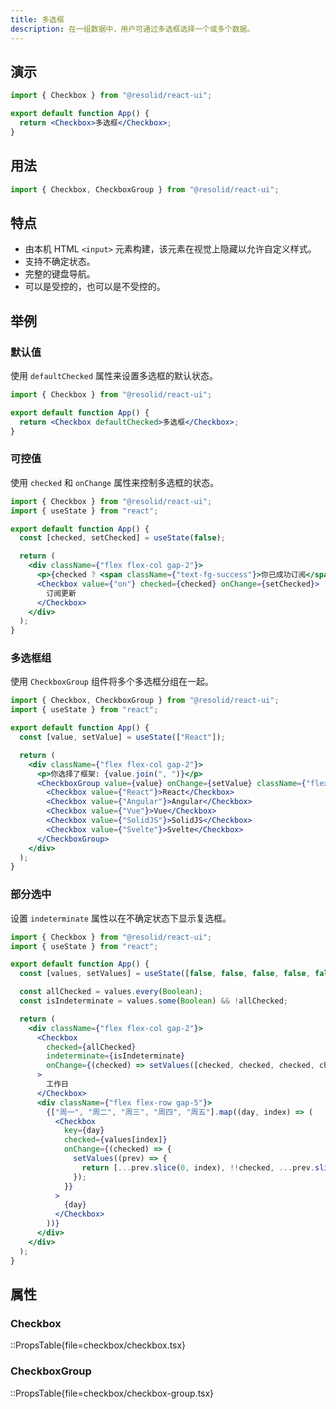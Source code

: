 ```yaml
---
title: 多选框
description: 在一组数据中，用户可通过多选框选择一个或多个数据。
---
```


## 演示

```jsx demo online=Checkbox componentProps=checkbox/checkbox.tsx|size,disabled,readOnly,invalid
import { Checkbox } from "@resolid/react-ui";

export default function App() {
  return <Checkbox>多选框</Checkbox>;
}
```

## 用法

```js
import { Checkbox, CheckboxGroup } from "@resolid/react-ui";
```

## 特点

- 由本机 HTML `<input>` 元素构建，该元素在视觉上隐藏以允许自定义样式。
- 支持不确定状态。
- 完整的键盘导航。
- 可以是受控的，也可以是不受控的。

## 举例

### 默认值

使用 `defaultChecked` 属性来设置多选框的默认状态。

```jsx demo
import { Checkbox } from "@resolid/react-ui";

export default function App() {
  return <Checkbox defaultChecked>多选框</Checkbox>;
}
```

### 可控值

使用 `checked` 和 `onChange` 属性来控制多选框的状态。

```jsx demo
import { Checkbox } from "@resolid/react-ui";
import { useState } from "react";

export default function App() {
  const [checked, setChecked] = useState(false);

  return (
    <div className={"flex flex-col gap-2"}>
      <p>{checked ? <span className={"text-fg-success"}>你已成功订阅</span> : "你取消了订阅"}</p>
      <Checkbox value={"on"} checked={checked} onChange={setChecked}>
        订阅更新
      </Checkbox>
    </div>
  );
}
```

### 多选框组

使用 `CheckboxGroup` 组件将多个多选框分组在一起。

```jsx demo
import { Checkbox, CheckboxGroup } from "@resolid/react-ui";
import { useState } from "react";

export default function App() {
  const [value, setValue] = useState(["React"]);

  return (
    <div className={"flex flex-col gap-2"}>
      <p>你选择了框架: {value.join(", ")}</p>
      <CheckboxGroup value={value} onChange={setValue} className={"flex flex-row gap-5"}>
        <Checkbox value={"React"}>React</Checkbox>
        <Checkbox value={"Angular"}>Angular</Checkbox>
        <Checkbox value={"Vue"}>Vue</Checkbox>
        <Checkbox value={"SolidJS"}>SolidJS</Checkbox>
        <Checkbox value={"Svelte"}>Svelte</Checkbox>
      </CheckboxGroup>
    </div>
  );
}
```

### 部分选中

设置 `indeterminate` 属性以在不确定状态下显示复选框。

```jsx demo
import { Checkbox } from "@resolid/react-ui";
import { useState } from "react";

export default function App() {
  const [values, setValues] = useState([false, false, false, false, false]);

  const allChecked = values.every(Boolean);
  const isIndeterminate = values.some(Boolean) && !allChecked;

  return (
    <div className={"flex flex-col gap-2"}>
      <Checkbox
        checked={allChecked}
        indeterminate={isIndeterminate}
        onChange={(checked) => setValues([checked, checked, checked, checked, checked])}
      >
        工作日
      </Checkbox>
      <div className={"flex flex-row gap-5"}>
        {["周一", "周二", "周三", "周四", "周五"].map((day, index) => (
          <Checkbox
            key={day}
            checked={values[index]}
            onChange={(checked) => {
              setValues((prev) => {
                return [...prev.slice(0, index), !!checked, ...prev.slice(index + 1)];
              });
            }}
          >
            {day}
          </Checkbox>
        ))}
      </div>
    </div>
  );
}
```

## 属性

### Checkbox

::PropsTable{file=checkbox/checkbox.tsx}

### CheckboxGroup

::PropsTable{file=checkbox/checkbox-group.tsx}
